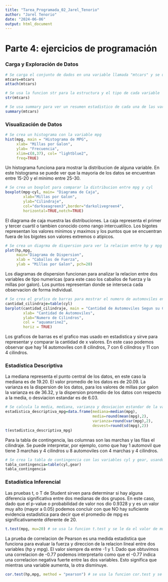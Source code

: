 ```yaml
---
title: "Tarea_Programada_02_Jarel_Tenorio"
author: "Jarel Tenorio"
date: "2024-06-06"
output: html_document
---
```


# Parte 4: ejercicios de programación

### Carga y Exploración de Datos
```r
# Se carga el conjunto de dados en una variable llamada "mtcars" y se usa attach para poder usar las varibales sin tener que usar el $
mtcars=mtcars
attach(mtcars)
```

```r
# Se usa la funcion str para la estructura y el tipo de cada variable
str(mtcars)
```

```r
# Se usa summary para ver un resumen estadistico de cada una de las variables numericas
summary(mtcars)
```

### Visualización de Datos
```r
# Se crea un histograma con la variable mpg
hist(mpg, main = "Histograma de MPG",
     xlab= "Millas por Galon",
     ylab= "Frecuencia",
     xlim=c(8,37), col= "lightblue2",
     freq=TRUE)
```

Un histograma funciona para mostrar la distribucion de alguna variable. En este histograma se puede ver que la mayoria de los datos se encuentran entre 15-20 y el minimo entre 25-30.


```r
# Se crea un boxplot para comparar la distribucion entre mpg y cyl
boxplot(mpg~cyl, main= "Diagrama de Caja",
        xlab="Millas por Galon",
        ylab="Cilindraje",
        col="darkseagreen3",border="darkolivegreen4",
        horizontal=TRUE,notch=TRUE)
```

El diagrama de caja muestra las distribuciones. La caja representa el primer y tercer cuartil o tambien conocido como rango intercuatilico. Los bigotes representan los valores minimos y maximos y los puntos que se encuentran fuera de los bigotes son valores extremos o atipicos.


```r
# Se crea un diagrma de dispersion para ver la relacion entre hp y mpg
plot(hp,mpg,
     main="Diagrama de Dispersion",
     xlab = "Caballos de Fuerza",
     ylab = "Millas por Galon", pch=20)
```

Los diagramas de dispersion funcionan para analizar la relacion entre dos variables de tipo numericas (para este caso los caballos de fuerza y la millas por galon). Los puntos representan donde se interseca cada observacion de forma individual.


```r
# Se crea el grafico de barras para mostrar el numero de automoviles en cada categoria de cilindros
cantidad_cilindraje=table(cyl)
barplot(cantidad_cilindraje, main = "Cantidad de Automoviles Segun su Cilindraje",
        xlab= "Cantidad de Automoviles",
        ylab="Numero de Cilindros",
        col = "aquamarine2",
        horiz = TRUE)
```

Los graficos de barras es el grafico mas usado en estadistica y sirve para representar y comparar la cantidad de x valores. En este caso podemos observar que hay 14 automoviles con 8 cilindros, 7 con 6 cilindros y 11 con 4 cilindros.


### Estadística Descriptiva

La mediana representa el punto central de los datos, en este caso la mediana es de 19.20.
El valor promedio de los datos es de 20.09. 
La varianza es la dispersion de los datos, para los valores de millas por galon la varianza es de 36.32, y la dispersion promedio de los datos con respecto a la media, o desviacion estandar es de 6.03.

```r
# Se calcula la media, mediana, varianza y desviacion estandar de la variable mpg
estadistica_descriptiva_mpg=data.frame(mediana=median(mpg),
                                       media=round(mean(mpg),2),
                                       varianza=round(var(mpg),2),
                                       desvest=round(sd(mpg),2))
t(estadistica_descriptiva_mpg)
```

Para la tabla de contingencia, las columnas son las marchas y las filas el cilindraje. Se puede interpretar, por ejemplo, como que hay 1 automovil que tiene 3 marchas y 4 cilindros u 8 automoviles con 4 marchas y 4 cilindros.

```r
# Se crea la tabla de contingencia con las variables cyl y gear, usando la funcion table
tabla_contingencia=table(cyl,gear)
tabla_contingencia
```

### Estadística Inferencial

Las pruebas t, o T de Student sirven para determinar si hay alguna diferencia significativa entre dos medianas de dos grupos. En este caso, dado que el p-value o probabilidad de valor nos dio 0.9328 y y es un valor muy alto (mayor a 0.05) podemos concluir con que NO hay suficiente evidencia estadistica para decir que el promedio de mpg es significativamente diferente de 20.

```r
t.test(mpg, mu=20) # se usa la funcion t.test y se le da el valor de mu, en este caso de 20
```

La prueba de correlacion de Pearson es una medida estadistica que funciona para evaluar la fuerza y direccion de la relacion lineal entre dos variables (hp y mpg). El valor siempre da entre -1 y 1.
Dado que obtuvimos una correlacion de -0.77 podemos interpretarlo como que el -0.77 indica una correlacion negativa fuerte entre las dos variables. Esto significa que mientras una variable aumenta, la otra disminuye.

```r
cor.test(hp,mpg, method = "pearson") # se usa la funcion cor.test y se aclara que el metodo a usar es Pearson
```


